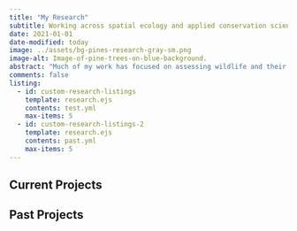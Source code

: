 ```yaml
---
title: "My Research"
subtitle: Working across spatial ecology and applied conservation science.
date: 2021-01-01
date-modified: today
image: ../assets/bg-pines-research-gray-sm.png
image-alt: Image-of-pine-trees-on-blue-background.
abstract: "Much of my work has focused on assessing wildlife and their habitats using geospatial tools and techniques aimed at applied conservation, expanding both my technical skillset and my appreciation for science."
comments: false
listing:
  - id: custom-research-listings
    template: research.ejs
    contents: test.yml
    max-items: 5
  - id: custom-research-listings-2
    template: research.ejs
    contents: past.yml
    max-items: 5
---
```


## Current Projects

::: {#custom-research-listings}
:::

## Past Projects {.mt-0}

::: {#custom-research-listings-2}
:::



<!-- ### My Research Geography -->

<!-- I am fortunate to have worked extensively across the Midwestern United States on a diversity of projects. The map below displays my research influence across this region where I have conducted research. -->


<!-- # ```{r} -->
<!-- # #| echo: false -->
<!-- # #| warning: false -->
<!-- # library(leaflet) -->
<!-- # library(sf) -->
<!-- # library(mapview) -->
<!-- #  -->
<!-- # sites <- sf::st_read("features_for_website.geojson", quiet = TRUE) -->
<!-- #  -->
<!-- # bbox <- sf::st_bbox(sites) -->
<!-- #  -->
<!-- # m <- leaflet(sites, options = leafletOptions(minZoom = 5)) |> -->
<!-- #   addProviderTiles(providers$OpenStreetMap.HOT) |> -->
<!-- #   addPolygons(label = ~as.character(Name), -->
<!-- #               labelOptions = labelOptions(noHide = FALSE, -->
<!-- #                                           direction = "bottom"), -->
<!-- #               color = "red") |> -->
<!-- #   setMaxBounds(lng1 = -125.69159, lat1 = 24.33702, -->
<!-- #                lng2 = -63.43924, lat2 = 50.50496) -->
<!-- #  -->
<!-- # mapshot(m, file = "img-screenshot-map.png") -->
<!-- #  -->
<!-- # ``` -->


